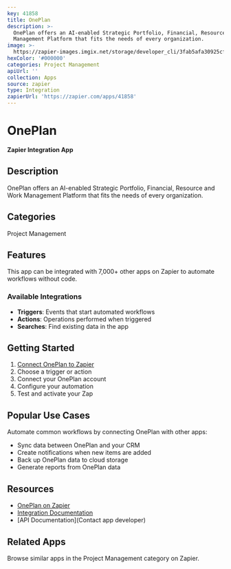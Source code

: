 ```yaml
---
key: 41858
title: OnePlan
description: >-
  OnePlan offers an AI-enabled Strategic Portfolio, Financial, Resource and Work
  Management Platform that fits the needs of every organization.
image: >-
  https://zapier-images.imgix.net/storage/developer_cli/3fab5afa30925cfa4da9147a28dac0d2.png?auto=format%2Ccompress&ixlib=python-3.0.0&q=50
hexColor: '#000000'
categories: Project Management
apiUrl: ''
collection: Apps
source: zapier
type: Integration
zapierUrl: 'https://zapier.com/apps/41858'
---
```

# OnePlan

**Zapier Integration App**

## Description

OnePlan offers an AI-enabled Strategic Portfolio, Financial, Resource and Work Management Platform that fits the needs of every organization.

## Categories

Project Management

## Features

This app can be integrated with 7,000+ other apps on Zapier to automate workflows without code.

### Available Integrations

- **Triggers**: Events that start automated workflows
- **Actions**: Operations performed when triggered
- **Searches**: Find existing data in the app

## Getting Started

1. [Connect OnePlan to Zapier](https://zapier.com/apps/41858)
2. Choose a trigger or action
3. Connect your OnePlan account
4. Configure your automation
5. Test and activate your Zap

## Popular Use Cases

Automate common workflows by connecting OnePlan with other apps:

- Sync data between OnePlan and your CRM
- Create notifications when new items are added
- Back up OnePlan data to cloud storage
- Generate reports from OnePlan data

## Resources

- [OnePlan on Zapier](https://zapier.com/apps/41858)
- [Integration Documentation](https://zapier.com/apps/41858/integrations)
- [API Documentation](Contact app developer)

## Related Apps

Browse similar apps in the Project Management category on Zapier.
